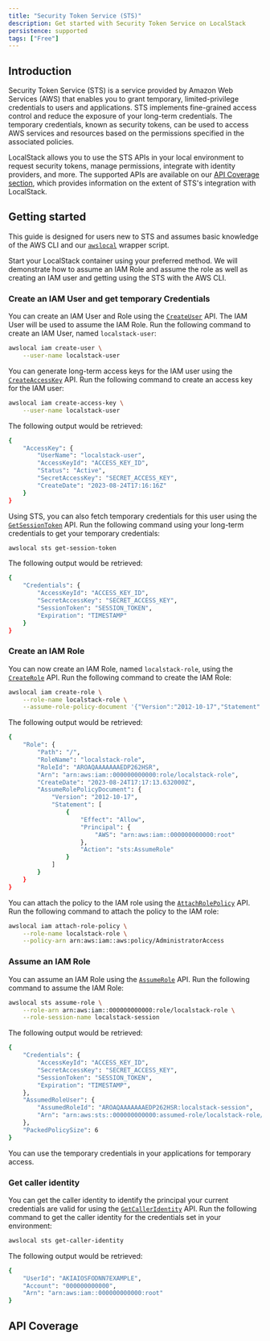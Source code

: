 ```yaml
---
title: "Security Token Service (STS)"
description: Get started with Security Token Service on LocalStack
persistence: supported
tags: ["Free"]
---
```



## Introduction

Security Token Service (STS) is a service provided by Amazon Web Services (AWS) that enables you to grant temporary, limited-privilege credentials to users and applications.
STS implements fine-grained access control and reduce the exposure of your long-term credentials.
The temporary credentials, known as security tokens, can be used to access AWS services and resources based on the permissions specified in the associated policies.

LocalStack allows you to use the STS APIs in your local environment to request security tokens, manage permissions, integrate with identity providers, and more.
The supported APIs are available on our [API Coverage section](#api-coverage), which provides information on the extent of STS's integration with LocalStack.

## Getting started

This guide is designed for users new to STS and assumes basic knowledge of the AWS CLI and our [`awslocal`](https://github.com/localstack/awscli-local) wrapper script.

Start your LocalStack container using your preferred method.
We will demonstrate how to assume an IAM Role and assume the role as well as creating an IAM user and getting using the STS with the AWS CLI.

### Create an IAM User and get temporary Credentials

You can create an IAM User and Role using the [`CreateUser`](https://docs.aws.amazon.com/STS/latest/APIReference/API_CreateUser.html) API.
The IAM User will be used to assume the IAM Role.
Run the following command to create an IAM User, named `localstack-user`:

```bash
awslocal iam create-user \
    --user-name localstack-user
```

You can generate long-term access keys for the IAM user using the [`CreateAccessKey`](https://docs.aws.amazon.com/STS/latest/APIReference/API_CreateAccessKey.html) API.
Run the following command to create an access key for the IAM user:

```bash
awslocal iam create-access-key \
    --user-name localstack-user
```

The following output would be retrieved:

```bash
{
    "AccessKey": {
        "UserName": "localstack-user",
        "AccessKeyId": "ACCESS_KEY_ID",
        "Status": "Active",
        "SecretAccessKey": "SECRET_ACCESS_KEY",
        "CreateDate": "2023-08-24T17:16:16Z"
    }
}
```

Using STS, you can also fetch temporary credentials for this user using the [`GetSessionToken`](https://docs.aws.amazon.com/STS/latest/APIReference/API_GetSessionToken.html) API.
Run the following command using your long-term credentials to get your temporary credentials:

```bash
awslocal sts get-session-token
```

The following output would be retrieved:

```bash
{
    "Credentials": {
        "AccessKeyId": "ACCESS_KEY_ID",
        "SecretAccessKey": "SECRET_ACCESS_KEY",
        "SessionToken": "SESSION_TOKEN",
        "Expiration": "TIMESTAMP"
    }
}
```

### Create an IAM Role

You can now create an IAM Role, named `localstack-role`, using the [`CreateRole`](https://docs.aws.amazon.com/STS/latest/APIReference/API_CreateRole.html) API.
Run the following command to create the IAM Role:

```bash
awslocal iam create-role \
    --role-name localstack-role \
    --assume-role-policy-document '{"Version":"2012-10-17","Statement":[{"Effect":"Allow","Principal":{"AWS":"arn:aws:iam::000000000000:root"},"Action":"sts:AssumeRole"}]}'
```

The following output would be retrieved:

```bash
{
    "Role": {
        "Path": "/",
        "RoleName": "localstack-role",
        "RoleId": "AROAQAAAAAAAEDP262HSR",
        "Arn": "arn:aws:iam::000000000000:role/localstack-role",
        "CreateDate": "2023-08-24T17:17:13.632000Z",
        "AssumeRolePolicyDocument": {
            "Version": "2012-10-17",
            "Statement": [
                {
                    "Effect": "Allow",
                    "Principal": {
                        "AWS": "arn:aws:iam::000000000000:root"
                    },
                    "Action": "sts:AssumeRole"
                }
            ]
        }
    }
}
```

You can attach the policy to the IAM role using the [`AttachRolePolicy`](https://docs.aws.amazon.com/STS/latest/APIReference/API_AttachRolePolicy.html) API.
Run the following command to attach the policy to the IAM role:

```bash
awslocal iam attach-role-policy \
    --role-name localstack-role \
    --policy-arn arn:aws:iam::aws:policy/AdministratorAccess
```

### Assume an IAM Role

You can assume an IAM Role using the [`AssumeRole`](https://docs.aws.amazon.com/STS/latest/APIReference/API_AssumeRole.html) API.
Run the following command to assume the IAM Role:

```bash
awslocal sts assume-role \
    --role-arn arn:aws:iam::000000000000:role/localstack-role \
    --role-session-name localstack-session
```

The following output would be retrieved:

```bash
{
    "Credentials": {
        "AccessKeyId": "ACCESS_KEY_ID",
        "SecretAccessKey": "SECRET_ACCESS_KEY",
        "SessionToken": "SESSION_TOKEN",
        "Expiration": "TIMESTAMP",
    },
    "AssumedRoleUser": {
        "AssumedRoleId": "AROAQAAAAAAAEDP262HSR:localstack-session",
        "Arn": "arn:aws:sts::000000000000:assumed-role/localstack-role/localstack-session"
    },
    "PackedPolicySize": 6
}
```

You can use the temporary credentials in your applications for temporary access.

### Get caller identity

You can get the caller identity to identify the principal your current credentials are valid for using the [`GetCallerIdentity`](https://docs.aws.amazon.com/STS/latest/APIReference/API_GetCallerIdentity.html) API.
Run the following command to get the caller identity for the credentials set in your environment:

```bash
awslocal sts get-caller-identity
```

The following output would be retrieved:

```bash
{
    "UserId": "AKIAIOSFODNN7EXAMPLE",
    "Account": "000000000000",
    "Arn": "arn:aws:iam::000000000000:root"
}
```

## API Coverage

<FeatureCoverage service="sts" client:load />
